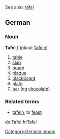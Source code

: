See also: [[tafel]]

==German==
===Noun===
'''Tafel''' ''f'' (plural [[Tafeln]])

#[[table]]
#[[slab]]
#[[board]]
#[[plaque]]
#[[blackboard]]
#[[plate]]
#[[bar]] (eg [[chocolate]])

===Related terms===
* [[tafeln]], to [[feast]].

[[Category:German nouns]]

[[de:Tafel]]
[[fr:Tafel]]